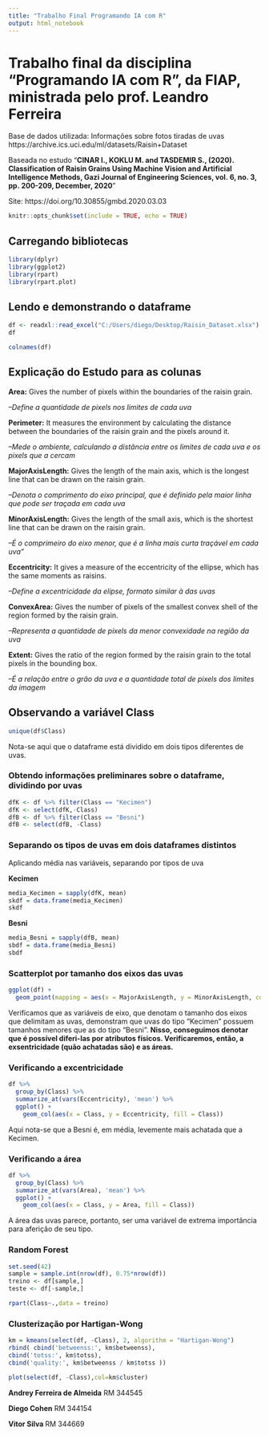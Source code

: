 ```yaml
---
title: "Trabalho Final Programando IA com R"
output: html_notebook
---
```


# Trabalho final da disciplina "Programando IA com R", da FIAP, ministrada pelo prof. Leandro Ferreira

Base de dados utilizada: Informações sobre fotos tiradas de uvas
https://archive.ics.uci.edu/ml/datasets/Raisin+Dataset

Baseada no estudo "**CINAR I., KOKLU M. and TASDEMIR S., (2020). Classification of Raisin Grains Using Machine Vision and Artificial Intelligence Methods, Gazi Journal of Engineering Sciences, vol. 6, no. 3, pp. 200-209, December, 2020**"

Site: https://doi.org/10.30855/gmbd.2020.03.03

```r
knitr::opts_chunk$set(include = TRUE, echo = TRUE)
```


## Carregando bibliotecas
```r

library(dplyr)
library(ggplot2)
library(rpart)
library(rpart.plot)

```


## Lendo e demonstrando o dataframe

```r
df <- readxl::read_excel("C:/Users/diego/Desktop/Raisin_Dataset.xlsx")
df
```

```r
colnames(df)
```

## Explicação do Estudo para as colunas
**Area:** Gives the number of pixels within the
boundaries of the raisin grain.

*--Define a quantidade de pixels nos limites de cada uva*

**Perimeter:** It measures the environment by
calculating the distance between the boundaries of the
raisin grain and the pixels around it.

*--Mede o ambiente, calculando a distância entre os limites de
cada uva e os pixels que a cercam*

**MajorAxisLength:** Gives the length of the main
axis, which is the longest line that can be drawn on the
raisin grain.

*--Denota o comprimento do eixo principal, que é definido
pela maior linha que pode ser traçada em cada uva*

**MinorAxisLength:** Gives the length of the small
axis, which is the shortest line that can be drawn on
the raisin grain.

*--É o comprimeiro do eixo menor, que é a linha mais curta
traçável em cada uva"*

**Eccentricity:** It gives a measure of the eccentricity
of the ellipse, which has the same moments as raisins.

*--Define a excentricidade da elipse, formato similar à das uvas*

**ConvexArea:** Gives the number of pixels of the
smallest convex shell of the region formed by the
raisin grain.

*--Representa a quantidade de pixels da menor convexidade
na região da uva*

**Extent:** Gives the ratio of the region formed by the
raisin grain to the total pixels in the bounding box.

*--É a relação entre o grão da uva e a quantidade
total de pixels dos limites da imagem*




## Observando a variável Class
```r
unique(df$Class)
```
Nota-se aqui que o dataframe está dividido em dois tipos diferentes de uvas.


### Obtendo informações preliminares sobre o dataframe, dividindo por uvas
```r
dfK <- df %>% filter(Class == "Kecimen")
dfK <- select(dfK,-Class)
dfB <- df %>% filter(Class == "Besni")
dfB <- select(dfB, -Class)
```

### Separando os tipos de uvas em dois dataframes distintos
Aplicando média nas variáveis, separando por tipos de uva

**Kecimen**
```r
media_Kecimen = sapply(dfK, mean)
skdf = data.frame(media_Kecimen)
skdf
```



**Besni**
```r
media_Besni = sapply(dfB, mean)
sbdf = data.frame(media_Besni)
sbdf
```

### Scatterplot por tamanho dos eixos das uvas

```r
ggplot(df) +
  geom_point(mapping = aes(x = MajorAxisLength, y = MinorAxisLength, color = Class))
```

Verificamos que as variáveis de eixo, que denotam o tamanho dos eixos que delimitam as uvas, demonstram
que uvas do tipo "Kecimen" possuem tamanhos menores que as do tipo "Besni".
**Nisso, conseguimos denotar que é possível diferi-las por atributos físicos. 
Verificaremos, então, a exsentricidade (quão achatadas são) e as áreas.**

### Verificando a excentricidade


```r
df %>% 
  group_by(Class) %>% 
  summarize_at(vars(Eccentricity), 'mean') %>% 
  ggplot() +
    geom_col(aes(x = Class, y = Eccentricity, fill = Class))

```

Aqui nota-se que a Besni é, em média, levemente mais achatada que a Kecimen.

### Verificando a área

```r
df %>% 
  group_by(Class) %>% 
  summarize_at(vars(Area), 'mean') %>% 
  ggplot() +
    geom_col(aes(x = Class, y = Area, fill = Class))

```
A área das uvas parece, portanto, ser uma variável de extrema importância para aferição de seu tipo.


### Random Forest
```r
set.seed(42)
sample = sample.int(nrow(df), 0.75*nrow(df))
treino <- df[sample,]
teste <- df[-sample,]

rpart(Class~.,data = treino)
```

### Clusterização por Hartigan-Wong

```r
km = kmeans(select(df, -Class), 2, algorithm = "Hartigan-Wong")
rbind( cbind('betweenss:', km$betweenss),
cbind('totss:', km$totss),
cbind('quality:', km$betweenss / km$totss ))

plot(select(df, -Class),col=km$cluster)
```

**Andrey Ferreira de Almeida** RM 344545

**Diego Cohen** RM 344154

**Vitor Silva ** RM 344669








